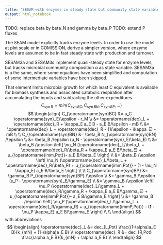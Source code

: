```yaml
---
title: "SESAM with enzymes in steady state but community state variable"
output: html_notebook
---
```


TODO: replace beta by beta_N and gamma by beta_P 
TODO: extend P fluxes

The SEAM model explicitly tracks enzyme levels. In order to use the model at
plot scale or in COMISSION, derive a simpler version, where enzyme levels are
assumed to be in fast steady state with production and turnover.

SESAM3a and SESAM3s implement quasi-steady state for enzyme levels, but tracks microbial
community composition $\alpha$ as state variable. SESAM3a is a the same, where
some equations have been simplified and computation of some intermediate
variables have been skipped.

That element limits microbial growth for which least C equivalent is available
for biomass synthesis and associated catabolic respiration after accumulating the
inputs and subtracting the other expenditures.
$$
C_{\operatorname{syn}B} = min(
  C_{\operatorname{syn}BC}, C_{\operatorname{syn}BN}, C_{\operatorname{syn}BP}
  , \dots)
$$
$$
\begin{align}
C_{\operatorname{syn}BC} &= u_C - \operatorname{syn}_E/\epsilon - r_M \\
&= \operatorname{dec}_L + \operatorname{dec}_R + \kappa_E a_E B - a_E B/\epsilon - mB \\
&= \operatorname{dec}_L + \operatorname{dec}_R - (1/\epsilon - \kappa_E) - mB \\
\\
C_{\operatorname{syn}BN} &=  \beta_B N_{\operatorname{syn}BN} /\epsilon \\
&= \beta_B /\epsilon (u_N - \operatorname{syn}_E/\beta_E)   \\
&= \beta_B /\epsilon \left[ \nu_N (\operatorname{dec}_L/\beta_L + \operatorname{dec}_R/\beta_R + \kappa_E a_E B/\beta_E) + u_{\operatorname{imm,Pot}}- a_E B/\beta_E  \right] \\
&= \beta_B /\epsilon \left[ \nu_N (\operatorname{dec}_L/\beta_L + \operatorname{dec}_R/\beta_R) + u_{\operatorname{imm,Pot}} - (1 - \nu_N \kappa_E) a_E B/\beta_E  \right] \\
\\
C_{\operatorname{syn}BP} &=  \gamma_B P_{\operatorname{syn}BP} /\epsilon \\
&= \gamma_B /\epsilon (u_P - \operatorname{syn}_E/\gamma_E)   \\
&= \gamma_B /\epsilon \left[ \nu_P (\operatorname{dec}_L/\gamma_L + \operatorname{dec}_R/\gamma_R + \kappa_E a_E B/\gamma_E) + u_{\operatorname{immP,Pot}}- a_E B/\gamma_E  \right] \\
&= \gamma_B /\epsilon \left[ \nu_P (\operatorname{dec}_L/\gamma_L + \operatorname{dec}_R/\gamma_R) + u_{\operatorname{immP,Pot}} - (1 - \nu_P \kappa_E) a_E B/\gamma_E  \right] \\
\\
\end{align}
$$
with abbreviations 
$$
\begin{align}
\operatorname{dec}_L &= dec_{L,Pot} \frac{(1-\alpha)a_E B}{k_{mN} + (1-\alpha)a_E B} \\
\operatorname{dec}_R &= dec_{R,Pot} \frac{\alpha a_E B}{k_{mN} + \alpha a_E B} \\
\end{align}
$$

